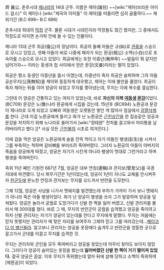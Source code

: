 齊 襄公. 춘추시대 [[제나라]]의 14대 군주. 이름은 제아(諸兒) ~~[wiki:"제아(브라운 아이드 걸스)" 이 제아]나 [wiki:"제국의 아이들" 이 제아]를 떠올리면 심히 골룸하다.~~ 재위기간 (B.C 698~ B.C 686)

춘추시대 희대의 [[막장]] 군주. 물론 시대가 시대인지라 막장들도 많긴 했지만, 그 중에서도 막장도로 따지면 손가락 안에 들 수 있는 인물이다.

제나라 13대 군주 희공(僖公)의 장남이다. 희공의 둘째 아들은 규(糾)로 [[관중]]을 스승으로 모시고 있었고, 셋째 아들이 바로 나중에 패자가 되는 환공(桓公) 소백(小白)으로 포숙아를 스승으로 모시고 있었다. 희공에게는 또한 이중년(夷仲年) ~~발음이 뭐 같지만 넘어가자~~ 이라는 동생과 첩 사이에서 얻은 문강(文姜)이라는 딸이 있었다.

희공은 평소 동생인 이중년을 몹시 아꼈는데, 이중년이 죽자 희공은 슬퍼하며 그의 아들 공손무지(公孫無知)를 제아와 동등하게 대우했고, 제아는 이에 불만을 품었다. 희공이 죽자 제아는 뒤를 이어 양공이 되었고 무지를 쫓아냈는데, 무지는 이에 복수를 결심한다.

그런데 이 양공은 간통하고 있는 여자가 있었는데, 바로 '''자신의 이복 [[여동생]] [[문강]]'''이었다.(BC709) 문강은  노(魯)나라 환공에게 시집을 갔는데. 15년후 (BC694) 노환공과 문강이 제나라로 오게 되었고 오빠와 여동생은 오랫동안 쌓인 게 많아서 침실에서 [[검열삭제]]를 한다. 근데 이걸 노환공에게 들키고 화가 난 노환공은 [[근친상간]]을 한 짐승같은 양공과 문강을 처치하기 위해 노나라로 돌아가서 [wiki:"장태완" 전차를 끌고와서 머리통을 날려버리려고 했다.][* 사실 모든 [[근친물]]의 시초로 여겨진다.]

이에 겁을 먹은 양공은 노환공에게 술을 잔뜩 먹이고 자기 아들인 팽생(彭生)을 시켜서 그를 부축하는 척하며 갈비뼈를 부러뜨려 죽여버렸다. 그러자 노환공의 아들이 아버지의 죽음을 양공에게 따졌고, 양공은 자기가 시킨게 아니라 팽생이 멋대로 그런거라고 하며 팽생을 죽여버린다.

즉위 11년 째인 기원전 687년 7월, 양공은 대부 연칭(連稱)과 관지보(管至父)를 국경 지대에 파견했다. 당시 복무기간은 1년이었는데, 양공이 1년이 지나도 교체를 안시켜주자 [[한군두]]에 분노한 연칭과 관지보는 무지를 꼬드겨서 반란을 도모한다.

그해 12월, 양공은 사냥을 나가서 멧돼지를 발견했는데 부하가 가까이 가서 보니 멧돼지가 아니라 죽은 아들 팽생이었다. 화가 난 양공이 팽생을 쏘자 그가 발광하며 양공을 덮쳐왔다. 양공은 놀라서 궁궐로 도망가다가 신발 한 짝을 잃어 버렸고, 신발 관리자를 불러서 매 300대를 쳤다. 바로 그 때, 무지의 반란군이 궁궐을 습격했고 양공을 죽이려고 하자 신발 관리자는 자기가 양공이 있는데를 안다고 무지에게 말했다. 무지는 처음에는 믿지 못했지만 관리자가 매 맞은 자리를 보여주자 그제야 믿고 그를 따라갔는데...[[페이크다 이 병신들아]]. 알고보니 관리자는 양공을 옷장에다 숨겨두고 반란군을 엉뚱한 곳으로 끌고가서 군대를 이끌고 무지를 습격한 것.

무지는 관리자와 군인을 모두 죽여버리고 양공을 찾았는데 아무리 찾아도 보이지 않았다. 그러다가 양공이 숨어있는 옷장을 봤는데 '''잃어버렸던 신발 한 짝이 거기 떨어져 있었다.''' 결국 양공은 끔살. 이후 무지가 즉위했는데 얼마 뒤에 살해 당하고 소백이 즉위하여 [제환공]이 되었다.
